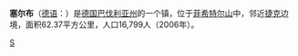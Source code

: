 '''塞尔布'''（[[德语|德语]]：'''{{lang|de|Selb}}'''）是[[德国|德国]][[巴伐利亚州|巴伐利亚州]]的一个镇，位于[[菲希特尔山|菲希特尔山]]中，邻近[[捷克|捷克]]边境，面积62.37平方公里，人口16,799人（2006年）。

{{Authority control}}
{{Germany-geo-stub}}

[[Category:巴伐利亚州市镇|S]]